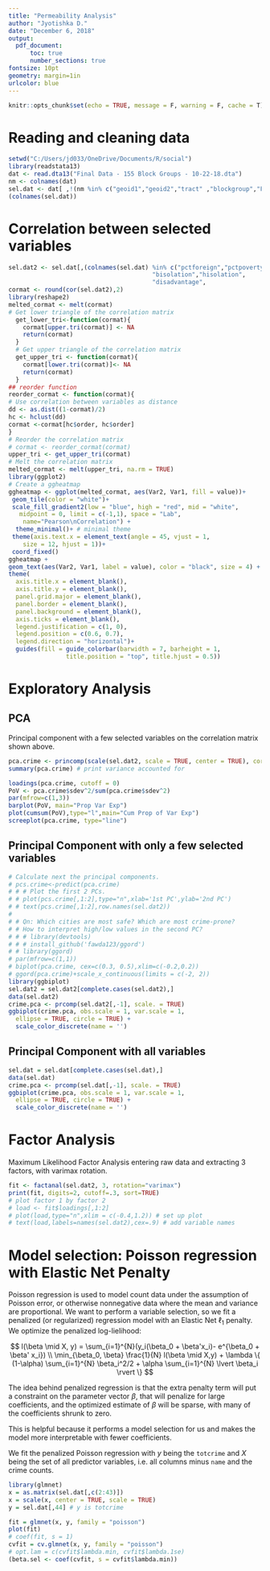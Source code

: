 ```yaml
---
title: "Permeability Analysis"
author: "Jyotishka D."
date: "December 6, 2018"
output: 
  pdf_document:
      toc: true
      number_sections: true
fontsize: 10pt
geometry: margin=1in
urlcolor: blue
---
```


```r
knitr::opts_chunk$set(echo = TRUE, message = F, warning = F, cache = T)
```

# Reading and cleaning data 

```r
setwd("C:/Users/jd033/OneDrive/Documents/R/social")
library(readstata13)
dat <- read.dta13("Final Data - 155 Block Groups - 10-22-18.dta")
nm <- colnames(dat)
sel.dat <- dat[ ,!(nm %in% c("geoid1","geoid2","tract" ,"blockgroup","FID_1","geoid"))]
(colnames(sel.dat))
```

# Correlation between selected variables 

```r
sel.dat2 <- sel.dat[,(colnames(sel.dat) %in% c("pctforeign","pctpoverty","pctunemp",
                                        "bisolation","hisolation",
                                        "disadvantage",                         "intersections_avg", "totrobbery","totaggassault","tothomicide"))]
cormat <- round(cor(sel.dat2),2)
library(reshape2)
melted_cormat <- melt(cormat)
# Get lower triangle of the correlation matrix
  get_lower_tri<-function(cormat){
    cormat[upper.tri(cormat)] <- NA
    return(cormat)
  }
  # Get upper triangle of the correlation matrix
  get_upper_tri <- function(cormat){
    cormat[lower.tri(cormat)]<- NA
    return(cormat)
  }
## reorder function 
reorder_cormat <- function(cormat){
# Use correlation between variables as distance
dd <- as.dist((1-cormat)/2)
hc <- hclust(dd)
cormat <-cormat[hc$order, hc$order]
}
# Reorder the correlation matrix
# cormat <- reorder_cormat(cormat)
upper_tri <- get_upper_tri(cormat)
# Melt the correlation matrix
melted_cormat <- melt(upper_tri, na.rm = TRUE)
library(ggplot2)
# Create a ggheatmap
ggheatmap <- ggplot(melted_cormat, aes(Var2, Var1, fill = value))+
 geom_tile(color = "white")+
 scale_fill_gradient2(low = "blue", high = "red", mid = "white", 
   midpoint = 0, limit = c(-1,1), space = "Lab", 
    name="Pearson\nCorrelation") +
  theme_minimal()+ # minimal theme
 theme(axis.text.x = element_text(angle = 45, vjust = 1, 
    size = 12, hjust = 1))+
 coord_fixed()
ggheatmap + 
geom_text(aes(Var2, Var1, label = value), color = "black", size = 4) +
theme(
  axis.title.x = element_blank(),
  axis.title.y = element_blank(),
  panel.grid.major = element_blank(),
  panel.border = element_blank(),
  panel.background = element_blank(),
  axis.ticks = element_blank(),
  legend.justification = c(1, 0),
  legend.position = c(0.6, 0.7),
  legend.direction = "horizontal")+
  guides(fill = guide_colorbar(barwidth = 7, barheight = 1,
                title.position = "top", title.hjust = 0.5))
```

# Exploratory Analysis 

## PCA

Principal component with a few selected variables on the correlation matrix shown above.

```r
pca.crime <- princomp(scale(sel.dat2, scale = TRUE, center = TRUE), cor=TRUE)
summary(pca.crime) # print variance accounted for 
```

```r
loadings(pca.crime, cutoff = 0)
PoV <- pca.crime$sdev^2/sum(pca.crime$sdev^2)
par(mfrow=c(1,3))
barplot(PoV, main="Prop Var Exp")
plot(cumsum(PoV),type="l",main="Cum Prop of Var Exp")
screeplot(pca.crime, type="line")
```

## Principal Component with only a few selected variables

```r
# Calculate next the principal components.
# pcs.crime<-predict(pca.crime)
# # # Plot the first 2 PCs. 
# # plot(pcs.crime[,1:2],type="n",xlab='1st PC',ylab='2nd PC') 
# # text(pcs.crime[,1:2],row.names(sel.dat2))
# 
# # Qn: Which cities are most safe? Which are most crime-prone?
# # How to interpret high/low values in the second PC?
# # # library(devtools)
# # # install_github('fawda123/ggord')
# # library(ggord)
# par(mfrow=c(1,1))
# biplot(pca.crime, cex=c(0.3, 0.5),xlim=c(-0.2,0.2))
# ggord(pca.crime)+scale_x_continuous(limits = c(-2, 2))
library(ggbiplot)
sel.dat2 = sel.dat2[complete.cases(sel.dat2),]
data(sel.dat2)
crime.pca <- prcomp(sel.dat2[,-1], scale. = TRUE)
ggbiplot(crime.pca, obs.scale = 1, var.scale = 1,
  ellipse = TRUE, circle = TRUE) +
  scale_color_discrete(name = '') 
```

## Principal Component with all variables

```r
sel.dat = sel.dat[complete.cases(sel.dat),]
data(sel.dat)
crime.pca <- prcomp(sel.dat[,-1], scale. = TRUE)
ggbiplot(crime.pca, obs.scale = 1, var.scale = 1,
  ellipse = TRUE, circle = TRUE) +
  scale_color_discrete(name = '') 
```


# Factor Analysis

Maximum Likelihood Factor Analysis entering raw data and extracting 3 factors, 
with varimax rotation.

```r
fit <- factanal(sel.dat2, 3, rotation="varimax")
print(fit, digits=2, cutoff=.3, sort=TRUE)
# plot factor 1 by factor 2 
# load <- fit$loadings[,1:2] 
# plot(load,type="n",xlim = c(-0.4,1.2)) # set up plot 
# text(load,labels=names(sel.dat2),cex=.9) # add variable names
```


# Model selection: Poisson regression with Elastic Net Penalty

Poisson regression is used to model count data under the assumption of Poisson error, or otherwise nonnegative data where the mean and variance are proportional. We want to perform a variable selection, so we fit a penalized (or regularized) regression model with an Elastic Net $\ell_1$ penalty. We optimize the penalized log-lielihood:

$$
l(\beta \mid X, y) = \sum_{i=1}^{N}(y_i(\beta_0 + \beta'x_i)- e^{\beta_0 + \beta' x_i}) \\
\min_{\beta_0, \beta} \frac{1}{N} l(\beta \mid X,y) + \lambda \{ (1-\alpha) \sum_{i=1}^{N} \beta_i^2/2 + \alpha \sum_{i=1}^{N} \lvert \beta_i \rvert \}
$$

The idea behind penalized regression is that the extra penalty term will put a constraint on the parameter vector $\beta$, that will penalize for large coefficients, and the optimized estimate of $\beta$ will be sparse, with many of the coefficients shrunk to zero. 

This is helpful because it performs a model selection for us and makes the model more interpretable with fewer coefficients. 

We fit the penalized Poisson regression with $y$ being the `totcrime` and $X$ being the set of all predictor variables, i.e. all columns minus `name` and the crime counts. 

```r
library(glmnet)
x = as.matrix(sel.dat[,c(2:43)])
x = scale(x, center = TRUE, scale = TRUE)
y = sel.dat[,44] # y is totcrime

fit = glmnet(x, y, family = "poisson")
plot(fit)
# coef(fit, s = 1)
cvfit = cv.glmnet(x, y, family = "poisson")
# opt.lam = c(cvfit$lambda.min, cvfit$lambda.1se)
(beta.sel <- coef(cvfit, s = cvfit$lambda.min))
```


